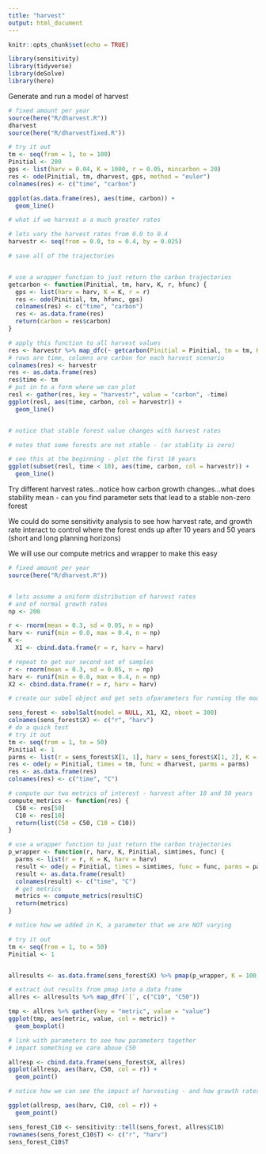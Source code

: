 ```yaml
---
title: "harvest"
output: html_document
---
```


```r
knitr::opts_chunk$set(echo = TRUE)

library(sensitivity)
library(tidyverse)
library(deSolve)
library(here)
```

Generate and run a model of harvest

```r
# fixed amount per year
source(here("R/dharvest.R"))
dharvest
source(here("R/dharvestfixed.R"))

# try it out
tm <- seq(from = 1, to = 100)
Pinitial <- 200
gps <- list(harv = 0.04, K = 1000, r = 0.05, mincarbon = 20)
res <- ode(Pinitial, tm, dharvest, gps, method = "euler")
colnames(res) <- c("time", "carbon")

ggplot(as.data.frame(res), aes(time, carbon)) +
  geom_line()

# what if we harvest a a much greater rates

# lets vary the harvest rates from 0.0 to 0.4
harvestr <- seq(from = 0.0, to = 0.4, by = 0.025)

# save all of the trajectories


# use a wrapper function to just return the carbon trajectories
getcarbon <- function(Pinitial, tm, harv, K, r, hfunc) {
  gps <- list(harv = harv, K = K, r = r)
  res <- ode(Pinitial, tm, hfunc, gps)
  colnames(res) <- c("time", "carbon")
  res <- as.data.frame(res)
  return(carbon = res$carbon)
}

# apply this function to all harvest values
res <- harvestr %>% map_dfc(~ getcarbon(Pinitial = Pinitial, tm = tm, K = 100, r = 0.2, hfun = dharvest, harv = .x))
# rows are time, columns are carbon for each harvest scenario
colnames(res) <- harvestr
res <- as.data.frame(res)
res$time <- tm
# put in to a form where we can plot
resl <- gather(res, key = "harvestr", value = "carbon", -time)
ggplot(resl, aes(time, carbon, col = harvestr)) +
  geom_line()


# notice that stable forest value changes with harvest rates

# notes that some forests are not stable - (or stablity is zero)

# see this at the beginning - plot the first 10 years
ggplot(subset(resl, time < 10), aes(time, carbon, col = harvestr)) +
  geom_line()
```

Try different harvest rates...notice how carbon growth changes...what does stability mean - can you find parameter sets that lead to a stable non-zero forest

We could do some sensitivity analysis to see how harvest rate, and growth rate interact to control where the forest ends up after 10 years and 50 years (short and long planning horizons)

We will use our compute metrics and wrapper to make this easy

```r
# fixed amount per year
source(here("R/dharvest.R"))


# lets assume a uniform distribution of harvest rates
# and of normal growth rates
np <- 200

r <- rnorm(mean = 0.3, sd = 0.05, n = np)
harv <- runif(min = 0.0, max = 0.4, n = np)
K <-
  X1 <- cbind.data.frame(r = r, harv = harv)

# repeat to get our second set of samples
r <- rnorm(mean = 0.3, sd = 0.05, n = np)
harv <- runif(min = 0.0, max = 0.4, n = np)
X2 <- cbind.data.frame(r = r, harv = harv)

# create our sobel object and get sets ofparameters for running the model

sens_forest <- sobolSalt(model = NULL, X1, X2, nboot = 300)
colnames(sens_forest$X) <- c("r", "harv")
# do a quick test
# try it out
tm <- seq(from = 1, to = 50)
Pinitial <- 1
parms <- list(r = sens_forest$X[1, 1], harv = sens_forest$X[1, 2], K = 100)
res <- ode(y = Pinitial, times = tm, func = dharvest, parms = parms)
res <- as.data.frame(res)
colnames(res) <- c("time", "C")

# compute our two metrics of interest - harvest after 10 and 50 years
compute_metrics <- function(res) {
  C50 <- res[50]
  C10 <- res[10]
  return(list(C50 = C50, C10 = C10))
}

# use a wrapper function to just return the carbon trajectories
p_wrapper <- function(r, harv, K, Pinitial, simtimes, func) {
  parms <- list(r = r, K = K, harv = harv)
  result <- ode(y = Pinitial, times = simtimes, func = func, parms = parms)
  result <- as.data.frame(result)
  colnames(result) <- c("time", "C")
  # get metrics
  metrics <- compute_metrics(result$C)
  return(metrics)
}

# notice how we added in K, a parameter that we are NOT varying

# try it out
tm <- seq(from = 1, to = 50)
Pinitial <- 1


allresults <- as.data.frame(sens_forest$X) %>% pmap(p_wrapper, K = 100, Pinitial = Pinitial, simtimes = tm, func = dharvest)

# extract out results from pmap into a data frame
allres <- allresults %>% map_dfr(`[`, c("C10", "C50"))

tmp <- allres %>% gather(key = "metric", value = "value")
ggplot(tmp, aes(metric, value, col = metric)) +
  geom_boxplot()

# link with parameters to see how parameters together
# impact something we care aboue C50

allresp <- cbind.data.frame(sens_forest$X, allres)
ggplot(allresp, aes(harv, C50, col = r)) +
  geom_point()

# notice how we can see the impact of harvesting - and how growth rates reduce the sustainable harvest
```

```r
ggplot(allresp, aes(harv, C10, col = r)) +
  geom_point()

sens_forest_C10 <- sensitivity::tell(sens_forest, allres$C10)
rownames(sens_forest_C10$T) <- c("r", "harv")
sens_forest_C10$T
```

